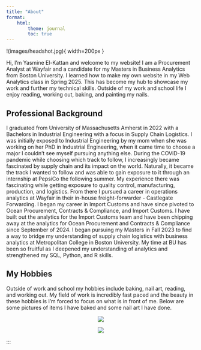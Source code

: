 ```yaml
---
title: "About"
format:
    html:
        theme: journal
        toc: true
---
```

:::{.center}
!(images/headshot.jpg){ width=200px }
:::

Hi, I'm Yasmine El-Kattan and welcome to my website! I am a Procurement Analyst at Wayfair and a candidate for my Masters in Business Analytics from Boston University. I learned how to make my own website in my Web Analytics class in Spring 2025. This has become my hub to showcase my work and further my technical skills. Outside of my work and school life I enjoy reading, working out, baking, and painting my nails.


## Professional Background
I graduated from University of Massachusetts Amherst in 2022 with a Bachelors in Industrial Engineering with a focus in Supply Chain Logistics. I was initially exposed to Industrial Engineering by my mom when she was working on her PhD in Industrial Engineering, when it came time to choose a major I couldn't see myself pursuing anything else. During the COVID-19 pandemic while choosing which track to follow, I increasingly became fascinated by supply chain and its impact on the world. Naturally, it became the track I wanted to follow and was able to gain exposure to it through an internship at PepsiCo the following summer. My experience there was fascinating while getting exposure to quality control, manufacturing, production, and logistics. From there I pursued a career in operations analytics at Wayfair in their in-house freight-forwarder - Castlegate Forwarding. I began my career in Import Customs and have since pivoted to Ocean Procurement, Contracts & Compliance, and Import Customs. I have built out the analytics for the Import Customs team and have been chipping away at the analytics for Ocean Procurement and Contracts & Compliance since September of 2024. I began pursuing my Masters in Fall 2023 to find a way to bridge my understanding of supply chain logistics with business analytics at Metropolitan College in Boston University. My time at BU has been so fruitful as I deepened my understanding of analytics and strengthened my SQL, Python, and R skills.

## My Hobbies
Outside of work and school my hobbies include baking, nail art, reading, and working out. My field of work is incredibly fast paced and the beauty in these hobbies is I'm forced to focus on what is in front of me. Below are some pictures of items I have baked and some nail art I have done.

::: {.g-col-4 style="text-align: center;"}
![](images/Pink%20Chrome%20Nails.jpeg)
:::

::: {.g-col-4 style="text-align: center;"}
![](images/Red%20Nails.jpeg)
:::

:::
